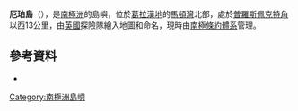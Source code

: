 {{Coord|66|0|S|65|39|W||display=title}}

'''厄珀島'''（{{lang-en|Upper Island}}），是[[南極洲|南極洲]]的島嶼，位於[[葛拉漢地|葛拉漢地]]的[[馬頓灣|馬頓灣]]北部，處於[[普羅斯佩克特角|普羅斯佩克特角]]以西13公里，由[[英國|英國]]探險隊繪入地圖和命名，現時由[[南極條約體系|南極條約體系]]管理。

==參考資料==
* {{usgs-gazetteer}}

{{DEFAULTSORT:Upper Island}}
[[Category:南極洲島嶼|Category:南極洲島嶼]]


{{GrahamCoast-geo-stub}}
